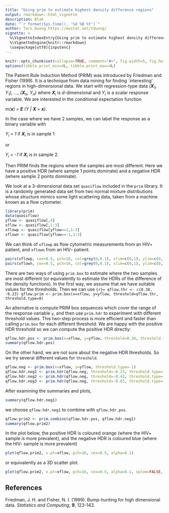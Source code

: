```yaml
---
title: "Using prim to estimate highest density difference regions"
output: rmarkdown::html_vignette
description: Blah
date: "`r format(Sys.time(), '%d %B %Y')`"
author: Tarn Duong https://mvstat.net/tduong/
vignette: >
  %\VignetteIndexEntry{Using prim to estimate highest density difference regions}
  %\VignetteEngine{knitr::rmarkdown}
  \usepackage[utf8]{inputenc}
---
```


```r
knitr::opts_chunk$set(collapse=TRUE, comment="#>", fig.width=5, fig.height=5, fig.align="center", global.par=TRUE, dpi=96) 
options(tibble.print_min=4L, tibble.print_max=4L)
```


The Patient Rule Induction Method (PRIM) was introduced by Friedman and Fisher (1999). It is a technique from data mining for finding `interesting' regions in high-dimensional data. We start with regression-type data *(**X**~1~, Y~1~), ..., (**X**~n~, Y~n~)* where ***X**~i~* is *d*-dimensional and *Y~i~* is a scalar response variable. We are interested in the conditional expectation function

*m(**x**) = **E** (Y | **X** = **x**)*.

In the case where we have 2 samples, we can label the response as a binary variable with 

*Y~i~ = 1* if ***X**~i~* is in sample 1

or 

*Y~i~ = -1* if ***X**~i~* is in sample 2.

Then PRIM finds the regions where the samples are most different.  Here we have a positive HDR (where sample 1 points dominate) and a negative HDR (where sample 2 points dominate).

We look at a 3-dimensional data set `quasiflow` included in the `prim` library. It is a randomly generated data set from 
two normal mixture distributions whose structure mimics some light scattering data, taken from a machine known as a flow cytometer. 

```r
library(prim)
data(quasiflow)
yflow <- quasiflow[,4]
xflow <- quasiflow[,1:3]
xflowp <- quasiflow[yflow==1,1:3]
xflown <- quasiflow[yflow==-1,1:3]
```

We can think of `xflowp` as flow cytometric measurements from an HIV+ patient, and `xflown` from an HIV-- patient.
```r
pairs(xflowp, cex=0.5, pch=16, col=grey(0,0.1), xlim=c(0,1), ylim=c(0,1))
pairs(xflown, cex=0.5, pch=16, col=grey(0,0.1), xlim=c(0,1), ylim=c(0,1))
```

There are two ways of using `prim.box` to estimate where the two samples are most different (or equivalently 
to estimate the HDRs of the difference of the density functions). In the first way, we assume that we have suitable values for the thresholds. Then we can use
```{r}=
qflow.thr <- c(0.38, -0.23)
qflow.prim <- prim.box(x=xflow, y=yflow, threshold=qflow.thr, threshold.type=0)
```

An alternative is compute PRIM box sequences which cover the range of the response variable `y`, and then use `prim.hdr` to experiment with different threshold values. This two-step process is more efficient and faster than calling `prim.box` for each different threshold. We are happy with the positive HDR threshold so we can compute the positive HDR directly: 
``` r
qflow.hdr.pos <- prim.box(x=xflow, y=yflow, threshold=0.38, threshold.type=1)
summary(qflow.hdr.pos)
```

On the other hand, we are not sure about the negative HDR thresholds. So we try several different values for `threshold`. 
```r
qflow.neg <- prim.box(x=xflow, y=yflow, threshold.type=-1)
qflow.hdr.neg1 <- prim.hdr(qflow.neg, threshold=-0.23, threshold.type=-1)
qflow.hdr.neg2 <- prim.hdr(qflow.neg, threshold=-0.43, threshold.type=-1)
qflow.hdr.neg3 <- prim.hdr(qflow.neg, threshold=-0.63, threshold.type=-1)
```

After examining the summaries and plots,
```r
summary(qflow.hdr.neg1)
```

we choose `qflow.hdr.neg1` to combine with `qflow.hdr.pos`.
```r
qflow.prim2 <- prim.combine(qflow.hdr.pos, qflow.hdr.neg1)
summary(qflow.prim2)
```

In the plot below, the positive HDR is coloured orange (where the HIV+ sample is more prevalent), and the  negative HDR is coloured blue (where the HIV- sample is more prevalent)  
```r
plot(qflow.prim2, x.pt=xflow, pch=16, cex=0.5, alpha=0.1)
```

or equivalently as a 3D scatter plot. 
```r
plot(qflow.prim2, x.pt=xflow, pch=16, cex=0.5, alpha=0.1, splom=FALSE, colkey=FALSE, ticktype="detailed")
```


## References

Friedman, J. H. and Fisher, N. I. (1999). Bump-hunting for high dimensional data. *Statistics and Computing*, **9**, 123-143.
